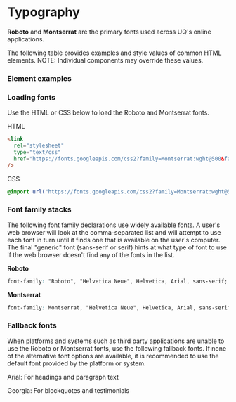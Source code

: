 
<Meta title="Core/Typography" />

# Typography

**Roboto** and **Montserrat** are the primary fonts used across UQ's online applications.

The following table provides examples and style values of common HTML elements. NOTE: Individual components may override these values.

### Element examples

<Story of={TypographyExample.Example} />

### Loading fonts

Use the HTML or CSS below to load the Roboto and Montserrat fonts.

HTML

```html
<link
  rel="stylesheet"
  type="text/css"
  href="https://fonts.googleapis.com/css2?family=Montserrat:wght@500&family=Roboto:wght@300;400;500&display=swap"
/>
```

CSS

```css
@import url("https://fonts.googleapis.com/css2?family=Montserrat:wght@500&family=Roboto:wght@300;400;500&display=swap");
```

### Font family stacks

The following font family declarations use widely available fonts. A user's web browser will look at the comma-separated list and will
attempt to use each font in turn until it finds one that is available on the user's computer. The final "generic" font (sans-serif or serif) hints at what type of font to use if the web browser doesn't
find any of the fonts in the list.

**Roboto**

```css
font-family: "Roboto", "Helvetica Neue", Helvetica, Arial, sans-serif;
```

**Montserrat**

```css
font-family: Montserrat, "Helvetica Neue", Helvetica, Arial, sans-serif;
```

### Fallback fonts

When platforms and systems such as third party applications are unable to use the Roboto or Montserrat fonts, use the following fallback fonts. If none of the alternative font options are available, it is recommended to use the default font provided by the platform or system.

<p>
  <span class="uqds-font uqds-font--arial">Arial</span>: For headings and
  paragraph text
</p>

<p>
  <span class="uqds-font uqds-font--georgia uqds-font--italic">Georgia</span>:
  For blockquotes and testimonials
</p>

